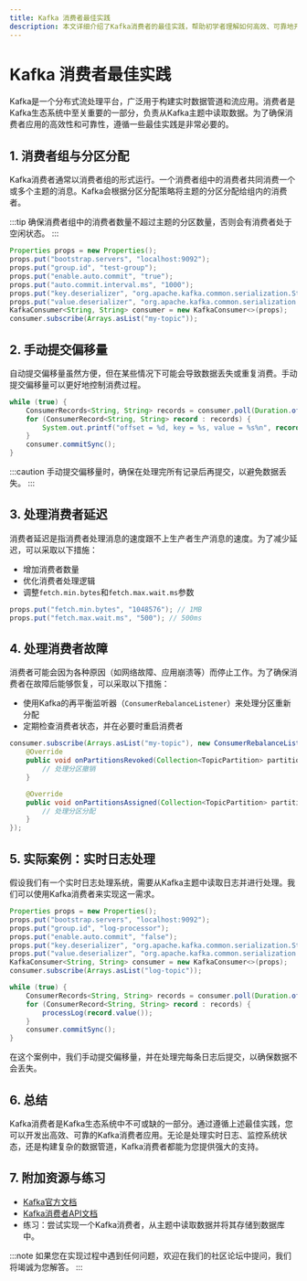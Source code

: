 ```yaml
---
title: Kafka 消费者最佳实践
description: 本文详细介绍了Kafka消费者的最佳实践，帮助初学者理解如何高效、可靠地开发Kafka消费者应用。
---
```


# Kafka 消费者最佳实践

Kafka是一个分布式流处理平台，广泛用于构建实时数据管道和流应用。消费者是Kafka生态系统中至关重要的一部分，负责从Kafka主题中读取数据。为了确保消费者应用的高效性和可靠性，遵循一些最佳实践是非常必要的。

## 1. 消费者组与分区分配

Kafka消费者通常以消费者组的形式运行。一个消费者组中的消费者共同消费一个或多个主题的消息。Kafka会根据分区分配策略将主题的分区分配给组内的消费者。

:::tip
确保消费者组中的消费者数量不超过主题的分区数量，否则会有消费者处于空闲状态。
:::

```java
Properties props = new Properties();
props.put("bootstrap.servers", "localhost:9092");
props.put("group.id", "test-group");
props.put("enable.auto.commit", "true");
props.put("auto.commit.interval.ms", "1000");
props.put("key.deserializer", "org.apache.kafka.common.serialization.StringDeserializer");
props.put("value.deserializer", "org.apache.kafka.common.serialization.StringDeserializer");
KafkaConsumer<String, String> consumer = new KafkaConsumer<>(props);
consumer.subscribe(Arrays.asList("my-topic"));
```

## 2. 手动提交偏移量

自动提交偏移量虽然方便，但在某些情况下可能会导致数据丢失或重复消费。手动提交偏移量可以更好地控制消费过程。

```java
while (true) {
    ConsumerRecords<String, String> records = consumer.poll(Duration.ofMillis(100));
    for (ConsumerRecord<String, String> record : records) {
        System.out.printf("offset = %d, key = %s, value = %s%n", record.offset(), record.key(), record.value());
    }
    consumer.commitSync();
}
```

:::caution
手动提交偏移量时，确保在处理完所有记录后再提交，以避免数据丢失。
:::

## 3. 处理消费者延迟

消费者延迟是指消费者处理消息的速度跟不上生产者生产消息的速度。为了减少延迟，可以采取以下措施：

- 增加消费者数量
- 优化消费者处理逻辑
- 调整`fetch.min.bytes`和`fetch.max.wait.ms`参数

```java
props.put("fetch.min.bytes", "1048576"); // 1MB
props.put("fetch.max.wait.ms", "500"); // 500ms
```

## 4. 处理消费者故障

消费者可能会因为各种原因（如网络故障、应用崩溃等）而停止工作。为了确保消费者在故障后能够恢复，可以采取以下措施：

- 使用Kafka的再平衡监听器（`ConsumerRebalanceListener`）来处理分区重新分配
- 定期检查消费者状态，并在必要时重启消费者

```java
consumer.subscribe(Arrays.asList("my-topic"), new ConsumerRebalanceListener() {
    @Override
    public void onPartitionsRevoked(Collection<TopicPartition> partitions) {
        // 处理分区撤销
    }

    @Override
    public void onPartitionsAssigned(Collection<TopicPartition> partitions) {
        // 处理分区分配
    }
});
```

## 5. 实际案例：实时日志处理

假设我们有一个实时日志处理系统，需要从Kafka主题中读取日志并进行处理。我们可以使用Kafka消费者来实现这一需求。

```java
Properties props = new Properties();
props.put("bootstrap.servers", "localhost:9092");
props.put("group.id", "log-processor");
props.put("enable.auto.commit", "false");
props.put("key.deserializer", "org.apache.kafka.common.serialization.StringDeserializer");
props.put("value.deserializer", "org.apache.kafka.common.serialization.StringDeserializer");
KafkaConsumer<String, String> consumer = new KafkaConsumer<>(props);
consumer.subscribe(Arrays.asList("log-topic"));

while (true) {
    ConsumerRecords<String, String> records = consumer.poll(Duration.ofMillis(100));
    for (ConsumerRecord<String, String> record : records) {
        processLog(record.value());
    }
    consumer.commitSync();
}
```

在这个案例中，我们手动提交偏移量，并在处理完每条日志后提交，以确保数据不会丢失。

## 6. 总结

Kafka消费者是Kafka生态系统中不可或缺的一部分。通过遵循上述最佳实践，您可以开发出高效、可靠的Kafka消费者应用。无论是处理实时日志、监控系统状态，还是构建复杂的数据管道，Kafka消费者都能为您提供强大的支持。

## 7. 附加资源与练习

- [Kafka官方文档](https://kafka.apache.org/documentation/)
- [Kafka消费者API文档](https://kafka.apache.org/24/javadoc/org/apache/kafka/clients/consumer/KafkaConsumer.html)
- 练习：尝试实现一个Kafka消费者，从主题中读取数据并将其存储到数据库中。

:::note
如果您在实现过程中遇到任何问题，欢迎在我们的社区论坛中提问，我们将竭诚为您解答。
:::